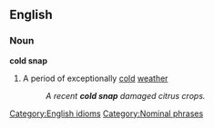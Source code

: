 ==English==

===Noun===
'''cold snap'''
#A period of exceptionally [[cold]] [[weather]]
#: ''A recent '''cold snap''' damaged citrus crops.''

[[Category:English idioms]]
[[Category:Nominal phrases]]